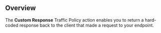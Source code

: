 ## Overview

The **Custom Response** Traffic Policy action enables you to return a hard-coded
response back to the client that made a request to your endpoint.
